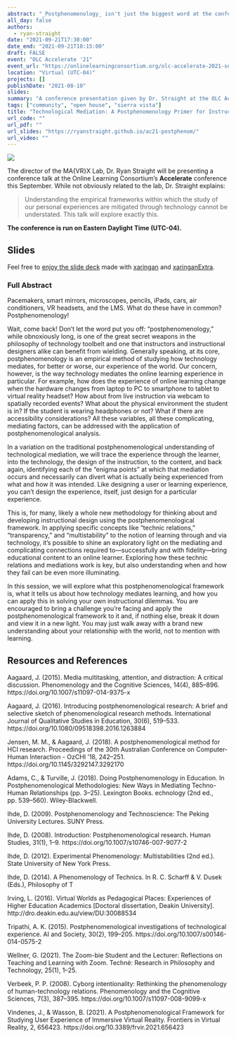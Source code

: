 ```yaml
---
abstract: "_Postphenomenology_ isn't just the biggest word at the conference; it's also one of the most useful tools for understanding the deep and complex web of relationships between instructors, designers, students, content, and technology. If you've felt like something's missing in designing online learning, this just may be it."
all_day: false
authors:
  - ryan-straight
date: "2021-09-21T17:30:00"
date_end: "2021-09-21T18:15:00"
draft: FALSE
event: "OLC Accelerate '21"
event_url: "https://onlinelearningconsortium.org/olc-accelerate-2021-session-page/?session=10264"
location: "Virtual (UTC-04)"
projects: []
publishDate: "2021-08-10"
slides: 
summary: "A conference presentation given by Dr. Straight at the OLC Accelerate 2021 conference."
tags: ["community", "open house", "sierra vista"]
title: "Technological Mediation: A Postphenomenology Primer for Instructors, Designers, and More"
url_code: ""
url_pdf: ""
url_slides: "https://ryanstraight.github.io/ac21-postphenom/"
url_video: ""
---
```


![](featured.jpeg)

The director of the MA{VR}X Lab, Dr. Ryan Straight will be presenting a conference talk at the Online Learning Consortium's **Accelerate** conference this September. While not obviously related to the lab, Dr. Straight explains:

>Understanding the empirical frameworks within which the study of our personal experiences are mitigated through technology cannot be understated. This talk will explore exactly this.

**The conference is run on Eastern Daylight Time (UTC-04).**

## Slides

Feel free to [enjoy the slide deck](https://ryanstraight.github.io/ac21-postphenom/index.html) made with [xaringan](https://slides.yihui.org/xaringan/#1) and [xaringanExtra](https://pkg.garrickadenbuie.com/xaringanExtra/#/).


### Full Abstract

Pacemakers, smart mirrors, microscopes, pencils, iPads, cars, air conditioners, VR headsets, and the LMS. What do these have in common? Postphenomenology!
 
Wait, come back! Don't let the word put you off: "postphenomenology," while obnoxiously long, is one of the great secret weapons in the philosophy of technology toolbelt and one that instructors and instructional designers alike can benefit from wielding. Generally speaking, at its core, postphenomenology is an empirical method of studying how technology mediates, for better or worse, our experience of the world. Our concern, however, is the way technology mediates the online learning experience in particular. For example, how does the experience of online learning change when the hardware changes from laptop to PC to smartphone to tablet to virtual reality headset? How about from live instruction via webcam to spatially recorded events? What about the physical environment the student is in? If the student is wearing headphones or not? What if there are accessibility considerations? All these variables, all these complicating, mediating factors, can be addressed with the application of postphenomenological analysis.
 
In a variation on the traditional postphenomenological understanding of technological mediation, we will trace the experience through the learner, into the technology, the design of the instruction, to the content, and back again, identifying each of the "enigma points" at which that mediation occurs and necessarily can divert what is actually being experienced from what and how it was intended. Like designing a user or learning experience, you can't design the experience, itself, just design for a particular experience.
 
This is, for many, likely a whole new methodology for thinking about and developing instructional design using the postphenomenological framework. In applying specific concepts like "technic relations," "transparency," and "multistability" to the notion of learning through and via technology, it's possible to shine an exploratory light on the mediating and complicating connections required to—successfully and with fidelity—bring educational content to an online learner. Exploring how these technic relations and mediations work is key, but also understanding when and how they fail can be even more illuminating.
 
In this session, we will explore what this postphenomenological framework is, what it tells us about how technology mediates learning, and how you can apply this in solving your own instructional dilemmas. You are encouraged to bring a challenge you're facing and apply the postphenomenological framework to it and, if nothing else, break it down and view it in a new light. You may just walk away with a brand new understanding about your relationship with the world, not to mention with learning.

## Resources and References

Aagaard, J. (2015). Media multitasking, attention, and distraction: A critical discussion. Phenomenology and the Cognitive Sciences, 14(4), 885–896. https://doi.org/10.1007/s11097-014-9375-x

Aagaard, J. (2016). Introducing postphenomenological research: A brief and selective sketch of phenomenological research methods. International Journal of Qualitative Studies in Education, 30(6), 519–533. https://doi.org/10.1080/09518398.2016.1263884

Jensen, M. M., & Aagaard, J. (2018). A postphenomenological method for HCI research. Proceedings of the 30th Australian Conference on Computer-Human Interaction  - OzCHI ’18, 242–251. https://doi.org/10.1145/3292147.3292170

Adams, C., & Turville, J. (2018). Doing Postphenomenology in Education. In Postphenomenological Methodologies: New Ways in Mediating Techno-Human Relationships (pp. 3–25). Lexington Books.
echnology (2nd ed., pp. 539–560). Wiley-Blackwell.

Ihde, D. (2009). Postphenomenology and Technoscience: The Peking University Lectures. SUNY Press.

Ihde, D. (2008). Introduction: Postphenomenological research. Human Studies, 31(1), 1–9. https://doi.org/10.1007/s10746-007-9077-2


Ihde, D. (2012). Experimental Phenomenology: Multistabilities (2nd ed.). State University of New York Press.

Ihde, D. (2014). A Phenomenology of Technics. In R. C. Scharff & V. Dusek (Eds.), Philosophy of T

Irving, L. (2016). Virtual Worlds as Pedagogical Places: Experiences of Higher Education Academics [Doctoral dissertation, Deakin University]. http://dro.deakin.edu.au/view/DU:30088534

Tripathi, A. K. (2015). Postphenomenological investigations of technological experience. AI and Society, 30(2), 199–205. https://doi.org/10.1007/s00146-014-0575-2

Wellner, G. (2021). The Zoom-bie Student and the Lecturer: Reflections on Teaching and Learning with Zoom. Techné: Research in Philosophy and Technology, 25(1), 1–25.

Verbeek, P. P. (2008). Cyborg intentionality: Rethinking the phenomenology of human-technology relations. Phenomenology and the Cognitive Sciences, 7(3), 387–395. https://doi.org/10.1007/s11097-008-9099-x


Vindenes, J., & Wasson, B. (2021). A Postphenomenological Framework for Studying User Experience of Immersive Virtual Reality. Frontiers in Virtual Reality, 2, 656423. https://doi.org/10.3389/frvir.2021.656423
